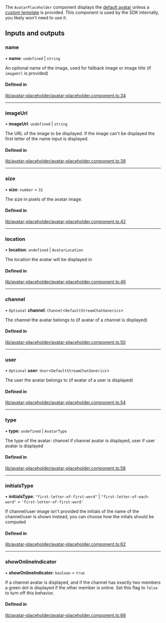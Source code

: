 The `AvatarPlaceholder` component displays the [default avatar](./AvatarComponent.mdx) unless a [custom template](../services/CustomTemplatesService.mdx) is provided. This component is used by the SDK internally, you likely won't need to use it.

[//]: # "Start of generated content"
## Inputs and outputs 


### name

• **name**: `undefined` \| `string`

An optional name of the image, used for fallback image or image title (if `imageUrl` is provided)

#### Defined in

[lib/avatar-placeholder/avatar-placeholder.component.ts:34](https://github.com/GetStream/stream-chat-angular/blob/8d18c9c/projects/stream-chat-angular/src/lib/avatar-placeholder/avatar-placeholder.component.ts#L34)

___

### imageUrl

• **imageUrl**: `undefined` \| `string`

The URL of the image to be displayed. If the image can't be displayed the first letter of the name input is displayed.

#### Defined in

[lib/avatar-placeholder/avatar-placeholder.component.ts:38](https://github.com/GetStream/stream-chat-angular/blob/8d18c9c/projects/stream-chat-angular/src/lib/avatar-placeholder/avatar-placeholder.component.ts#L38)

___

### size

• **size**: `number` = `32`

The size in pixels of the avatar image.

#### Defined in

[lib/avatar-placeholder/avatar-placeholder.component.ts:42](https://github.com/GetStream/stream-chat-angular/blob/8d18c9c/projects/stream-chat-angular/src/lib/avatar-placeholder/avatar-placeholder.component.ts#L42)

___

### location

• **location**: `undefined` \| `AvatarLocation`

The location the avatar will be displayed in

#### Defined in

[lib/avatar-placeholder/avatar-placeholder.component.ts:46](https://github.com/GetStream/stream-chat-angular/blob/8d18c9c/projects/stream-chat-angular/src/lib/avatar-placeholder/avatar-placeholder.component.ts#L46)

___

### channel

• `Optional` **channel**: `Channel`<`DefaultStreamChatGenerics`\>

The channel the avatar belongs to (if avatar of a channel is displayed)

#### Defined in

[lib/avatar-placeholder/avatar-placeholder.component.ts:50](https://github.com/GetStream/stream-chat-angular/blob/8d18c9c/projects/stream-chat-angular/src/lib/avatar-placeholder/avatar-placeholder.component.ts#L50)

___

### user

• `Optional` **user**: `User`<`DefaultStreamChatGenerics`\>

The user the avatar belongs to (if avatar of a user is displayed)

#### Defined in

[lib/avatar-placeholder/avatar-placeholder.component.ts:54](https://github.com/GetStream/stream-chat-angular/blob/8d18c9c/projects/stream-chat-angular/src/lib/avatar-placeholder/avatar-placeholder.component.ts#L54)

___

### type

• **type**: `undefined` \| `AvatarType`

The type of the avatar: channel if channel avatar is displayed, user if user avatar is displayed

#### Defined in

[lib/avatar-placeholder/avatar-placeholder.component.ts:58](https://github.com/GetStream/stream-chat-angular/blob/8d18c9c/projects/stream-chat-angular/src/lib/avatar-placeholder/avatar-placeholder.component.ts#L58)

___

### initialsType

• **initialsType**: ``"first-letter-of-first-word"`` \| ``"first-letter-of-each-word"`` = `'first-letter-of-first-word'`

If channel/user image isn't provided the initials of the name of the channel/user is shown instead, you can choose how the initals should be computed

#### Defined in

[lib/avatar-placeholder/avatar-placeholder.component.ts:62](https://github.com/GetStream/stream-chat-angular/blob/8d18c9c/projects/stream-chat-angular/src/lib/avatar-placeholder/avatar-placeholder.component.ts#L62)

___

### showOnlineIndicator

• **showOnlineIndicator**: `boolean` = `true`

If a channel avatar is displayed, and if the channel has exactly two members a green dot is displayed if the other member is online. Set this flag to `false` to turn off this behavior.

#### Defined in

[lib/avatar-placeholder/avatar-placeholder.component.ts:68](https://github.com/GetStream/stream-chat-angular/blob/8d18c9c/projects/stream-chat-angular/src/lib/avatar-placeholder/avatar-placeholder.component.ts#L68)

[//]: # "End of generated content"
